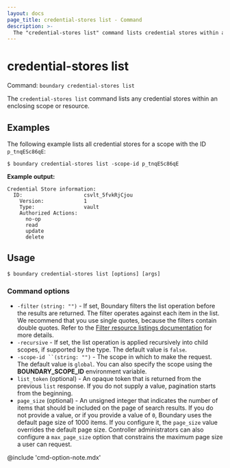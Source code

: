 ```yaml
---
layout: docs
page_title: credential-stores list - Command
description: >-
  The "credential-stores list" command lists credential stores within an enclosing scope or resource.
---
```


# credential-stores list

Command: `boundary credential-stores list`

The `credential-stores list` command lists any credential stores within an enclosing scope or resource.

## Examples

The following example lists all credential stores for a scope with the ID `p_tnqESc86qE`:

```shell-session
$ boundary credential-stores list -scope-id p_tnqESc86qE
```

**Example output:**

<CodeBlockConfig hideClipboard>

```plaintext
Credential Store information:
  ID:                    csvlt_5fvkRjCjou
    Version:             1
    Type:                vault
    Authorized Actions:
      no-op
      read
      update
      delete
```

</CodeBlockConfig>

## Usage

<CodeBlockConfig hideClipboard>

```shell-session
$ boundary credential-stores list [options] [args]
```

</CodeBlockConfig>


### Command options

- `-filter` `(string: "")` - If set, Boundary filters the list operation before the results are returned.
The filter operates against each item in the list.
We recommend that you use single quotes, because the filters contain double quotes.
Refer to the [Filter resource listings documentation](/boundary/docs/concepts/filtering/resource-listing) for more details.
- `-recursive`  - If set, the list operation is applied recursively into child scopes, if supported by the type.
The default value is `false`.
- `-scope-id ``(string: "")` - The scope in which to make the request.
The default value is `global`.
You can also specify the scope using the **BOUNDARY_SCOPE_ID** environment variable.
- `list_token` (optional) - An opaque token that is returned from the previous `list` response.
If you do not supply a value, pagination starts from the beginning.
- `page_size` (optional) - An unsigned integer that indicates the number of items that should be included on the page of search results.
If you do not provide a value, or if you provide a value of `0`, Boundary uses the default page size of 1000 items.
If you configure it, the `page_size` value overrides the default page size.
Controller administrators can also configure a `max_page_size` option that constrains the maximum page size a user can request.

@include 'cmd-option-note.mdx'